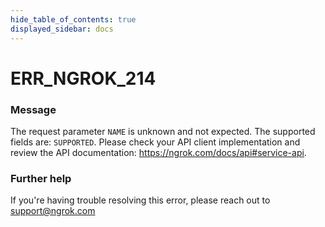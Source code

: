 ```yaml
---
hide_table_of_contents: true
displayed_sidebar: docs
---
```



# ERR_NGROK_214

### Message

The request parameter `NAME` is unknown and not expected. The supported fields are: `SUPPORTED`. Please check your API client implementation and review the API documentation: https://ngrok.com/docs/api#service-api.

<ErrorDetails error="err_ngrok_214" />

### Further help

If you're having trouble resolving this error, please reach out to [support@ngrok.com](mailto:support@ngrok.com?subject=Help%20with%20ERR_NGROK_214)

